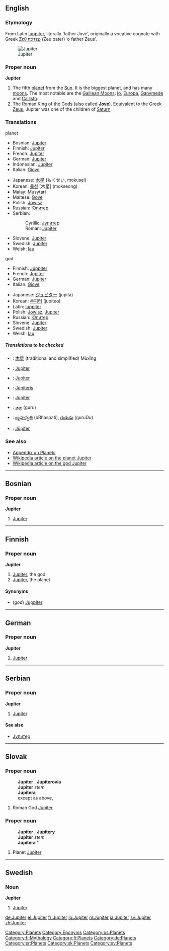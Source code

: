 {{see|Júpiter|Jüpiter}}
==English==
===Etymology===
From Latin [[Iuppiter]], literally ‘father Jove’, originally a vocative cognate with Greek [[Ζεύς πάτερ|Ζεῦ πάτερ]] (Zeu pater) ‘ο father Zeus’.

{{wikipedia}}
[[Image:Jupiter.jpg|thumb|Jupiter]]

===Proper noun===
'''Jupiter'''

# The fifth [[planet]] from the [[Sun]].  It is the biggest planet, and has many [[moon|moons]]. The most notable are the [[Galilean Moons]]: [[Io]], [[Europa]], [[Ganymede]] and [[Callisto]].
# The Roman King of the Gods (also called '''[[Jove]]'''). Equivalent to the Greek [[Zeus]], Jupiter was one of the children of [[Saturn]].

===Translations===
;planet
{{top}}
*Bosnian: [[#Bosnian|Jupiter]] {{m}}
*Finnish: [[#Finnish|Jupiter]]
*French: [[#French|Jupiter]] {{f}}
*German: [[#German|Jupiter]] {{m}}
*Indonesian: [[#Indonesian|Jupiter]]
*Italian: [[Giove]]
{{mid}}
*Japanese: [[木星]] (もくせい, mokusei)
*Korean: [[목성]] [木星] (mokseong)
*Malay: [[Musytari]]
*Maltese: [[Gove]]
*Polish: [[Jowisz]] {{m}}
*Russian: [[Юпитер]] {{m}}
*Serbian:
*:Cyrillic: [[Јупитер]] {{m}}
*:Roman: [[#Serbian|Jupiter]] {{m}}
*Slovene: [[#Slovene|Jupiter]] {{m}}
*Swedish: [[#Swedish|Jupiter]]
*Welsh: [[Iau]] {{m}}
{{bottom}}

;god
{{top}}
*Finnish: [[Juppiter]]
*French: [[#French|Jupiter]] {{m}}
*German: [[#German|Jupiter]] {{m}}
*Italian: [[Giove]]
{{mid}}
*Japanese: [[ジュピター]] (jupitā)
*Korean: [[주피터]] (jupiteo)
*Latin: [[Iuppiter]] {{m}}
*Polish: [[Jowisz]], [[#Polish|Jupiter]] {{m}}
*Russian: [[Юпитер]] {{m}}
*Slovene: [[#Slovene|Jupiter]] {{m}}
*Swedish: [[#Swedish|Jupiter]]
*Welsh: [[Iau]] {{m}}
{{bottom}}

=====Translations to be checked=====
{{checktrans}}
{{top}}
*{{ttbc|Chinese}}: [[木星]] (traditional and simplified) Mùxīng 
*{{ttbc|Czech}}: [[#Czech|Jupiter]] {{m}}
*{{ttbc|Dutch}}: [[#Dutch|Jupiter]]
{{mid}}
*{{ttbc|Lithuanian}}: [[Jupiteris]] {{m}}
*{{ttbc|Slovak}}: [[Jupiter#Slovak|Jupiter]] {{m}}
*{{ttbc|Tamil}}: [[குரு]] (guru)
*{{ttbc|Telugu}}: [[బృహస్పతి]] (bRhaspati), [[గురుడు]] (guruDu)
*{{ttbc|Turkish}}: [[Jüpiter]]
{{bottom}}

===See also===
*[[Wiktionary Appendix:Planets|Appendix on Planets]]
*[[w:Jupiter| Wikipedia article on the planet Jupiter]]
*[[w:Jupiter (god)| Wikipedia article on the god Jupiter]]

[[Category:Planets]]
[[Category:Eponyms]]

----

==Bosnian==

===Proper noun===
'''Jupiter''' {{m}}

#[[#English|Jupiter]]

[[Category:bs:Planets]]

----

==Finnish==

===Proper noun===
'''Jupiter'''

#[[#English|Jupiter]], the god
#[[#English|Jupiter]], the planet

====Synonyms====
*(''god'') [[Juppiter]]

[[Category:fi:Mythology]]
[[Category:fi:Planets]]

----

==German==

===Proper noun===
'''Jupiter''' {{m}}

#[[#English|Jupiter]]

[[Category:de:Planets]]

----

==Serbian==

===Proper noun===
'''Jupiter''' {{m}}

#[[#English|Jupiter]]

====See also====
*[[Јупитер]]

[[Category:sr:Planets]]

----

==Slovak==

===Proper noun===
:'''Jupiter''' {{m}}, '''Jupiterovia''' {{p}}
:'''Jupiter''' ''stem''
:'''Jupitera''' ''{{gensg}}''
:except as above, {{decpat}} {{chlap}}

# Roman God [[Jupiter#English|Jupiter]]

===Proper noun===
:'''Jupiter''' {{m}}, '''Jupitery''' {{p}}
:'''Jupiter''' ''stem''
:'''Jupitera''' ''{{gensg}}
:{{decpat}} {{dub}}

# Planet [[#English|Jupiter]]

[[Category:sk:Planets]]

----

==Swedish==
===Noun===
'''Jupiter''' {{m}}

# [[#English|Jupiter]]

[[Category:sv:Planets]]

[[de:Jupiter]]
[[el:Jupiter]]
[[fr:Jupiter]]
[[io:Jupiter]]
[[nl:Jupiter]]
[[ja:Jupiter]]
[[sv:Jupiter]]
[[zh:Jupiter]]